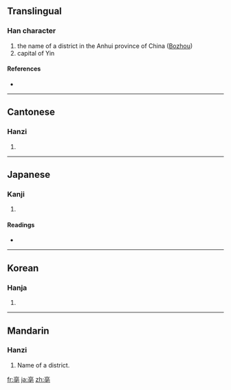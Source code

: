 ==Translingual==

===Han character===
{{Han char|rn=8|rad=亠|as=08|sn=10|four=0071<sub>4</sub>|canj=卜口月心 (YRBP)}}

# the name of a district in the Anhui province of China ([[wikipedia:Bozhou|Bozhou]])
# capital of Yin

====References====
* {{Han ref|kx=0089.090|dkj=00312|dj=0188.230|hdz=10287.090|uh=4EB3|ud=20147|bh=ADBD|bd=44477}}

----

==Cantonese==

===Hanzi===
{{yue-hanzi|jyut=|y=bok3}}

# {{defn|Cantonese}}

----

==Japanese==

===Kanji===
{{ja-kanji|grade=|rs=亠08}}

# {{defn|Japanese}}

====Readings====
* {{ja-readings|on=[[はく]] (haku), [[ばく]] (baku)|kun=}}

----

==Korean==

===Hanja===
{{ko-hanja|hangeul=박|rv=bak|mr=pak}}

# {{defn|Korean}}

----

==Mandarin==

===Hanzi===
{{cmn-hanzi|pin=[[bó]] ([[bo2]]) [PRC], [[bò]] ([[bo4]]) [ROC], [[dàn]] ([[dan4]])|wg=po<sup>2</sup> [PRC], po<sup>4</sup> [ROC], tan<sup>4</sup>}}

# Name of a district.

[[fr:亳]]
[[ja:亳]]
[[zh:亳]]